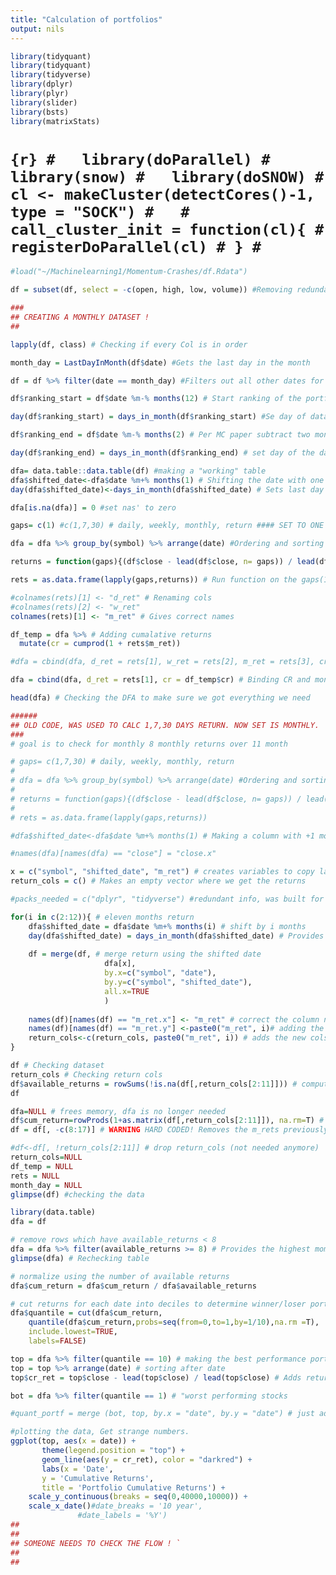 ```yaml
---
title: "Calculation of portfolios"
output: nils
---
```


```r
library(tidyquant)
library(tidyquant)
library(tidyverse)
library(dplyr)
library(plyr)
library(slider)
library(bsts)
library(matrixStats)
```

# ```{r}
#   library(doParallel)
#   library(snow)
#   library(doSNOW)
# cl <- makeCluster(detectCores()-1, type = "SOCK")
#  
# call_cluster_init = function(cl){
#  registerDoParallel(cl)
# }
# ```

```r
#load("~/Machinelearning1/Momentum-Crashes/df.Rdata")

df = subset(df, select = -c(open, high, low, volume)) #Removing redundant information

###
## CREATING A MONTHLY DATASET ! 
##

lapply(df, class) # Checking if every Col is in order

month_day = LastDayInMonth(df$date) #Gets the last day in the month 

df = df %>% filter(date == month_day) #Filters out all other dates for the month except last one

df$ranking_start = df$date %m-% months(12) # Start ranking of the portf, -12 months (as per MC paper)

day(df$ranking_start) = days_in_month(df$ranking_start) #Se day of data to last day of month

df$ranking_end = df$date %m-% months(2) # Per MC paper subtract two months

day(df$ranking_end) = days_in_month(df$ranking_end) # set day of the date = last day of the month

dfa= data.table::data.table(df) #making a "working" table
dfa$shifted_date<-dfa$date %m+% months(1) # Shifting the date with one month      
day(dfa$shifted_date)<-days_in_month(dfa$shifted_date) # Sets last day of months to shifted month  

dfa[is.na(dfa)] = 0 #set nas' to zero
```


```r
gaps= c(1) #c(1,7,30) # daily, weekly, monthly, return #### SET TO ONE AS THIS IS MONTHLY DATASET

dfa = dfa %>% group_by(symbol) %>% arrange(date) #Ordering and sorting the data 

returns = function(gaps){(df$close - lead(df$close, n= gaps)) / lead(df$close,n = gaps)} # Return function, gives return per month pr stock (roling returns)

rets = as.data.frame(lapply(gaps,returns)) # Run function on the gaps(1) to get returns

#colnames(rets)[1] <- "d_ret" # Renaming cols 
#colnames(rets)[2] <- "w_ret"
colnames(rets)[1] <- "m_ret" # Gives correct names 

df_temp = dfa %>% # Adding cumalative returns 
  mutate(cr = cumprod(1 + rets$m_ret)) 

#dfa = cbind(dfa, d_ret = rets[1], w_ret = rets[2], m_ret = rets[3], cr = df_temp$cr) # binding all calculated data to dfa

dfa = cbind(dfa, d_ret = rets[1], cr = df_temp$cr) # Binding CR and monthly return to main dataset 

head(dfa) # Checking the DFA to make sure we got everything we need
```

```r
######
## OLD CODE, WAS USED TO CALC 1,7,30 DAYS RETURN. NOW SET IS MONTHLY.
###
# goal is to check for monthly 8 monthly returns over 11 month 

# gaps= c(1,7,30) # daily, weekly, monthly, return
# 
# dfa = dfa %>% group_by(symbol) %>% arrange(date) #Ordering and sorting the data 
# 
# returns = function(gaps){(df$close - lead(df$close, n= gaps)) / lead(df$close,n = gaps)} # Return function
# 
# rets = as.data.frame(lapply(gaps,returns))

#dfa$shifted_date<-dfa$date %m+% months(1) # Making a column with +1 month shift as of the time lag needed for formations date
```


```r
#names(dfa)[names(dfa) == "close"] = "close.x"

x = c("symbol", "shifted_date", "m_ret") # creates variables to copy later  
return_cols = c() # Makes an empty vector where we get the returns 

#packs_needed = c("dplyr", "tidyverse") #redundant info, was built for foreach loop

for(i in c(2:12)){ # eleven months return 
    dfa$shifted_date = dfa$date %m+% months(i) # shift by i months
    day(dfa$shifted_date) = days_in_month(dfa$shifted_date) # Provides shift date with end of month
    
    df = merge(df, # merge return using the shifted date
                     dfa[x],
                     by.x=c("symbol", "date"),
                     by.y=c("symbol", "shifted_date"),
                     all.x=TRUE
                     )
    
    names(df)[names(df) == "m_ret.x"] <- "m_ret" # correct the column names
    names(df)[names(df) == "m_ret.y"] <-paste0("m_ret", i)# adding the roling returns for months  
    return_cols<-c(return_cols, paste0("m_ret", i)) # adds the new cols in a list to remove from set later
}

df # Checking dataset
return_cols # Checking return cols 
df$available_returns = rowSums(!is.na(df[,return_cols[2:11]])) # compute noumber of available returns
df

dfa=NULL # frees memory, dfa is no longer needed  
df$cum_return=rowProds(1+as.matrix(df[,return_cols[2:11]]), na.rm=T) # compute cumulative product
df = df[, -c(8:17)] # WARNING HARD CODED! Removes the m_rets previously calculated  

#df<-df[, !return_cols[2:11]] # drop return_cols (not needed anymore)
return_cols=NULL
df_temp = NULL
rets = NULL
month_day = NULL
glimpse(df) #checking the data
```


```r
library(data.table)
dfa = df

# remove rows which have available_returns < 8
dfa = dfa %>% filter(available_returns >= 8) # Provides the highest momentum stocks 
glimpse(dfa) # Rechecking table 

# normalize using the number of available returns
dfa$cum_return = dfa$cum_return / dfa$available_returns

# cut returns for each date into deciles to determine winner/loser portfolios
dfa$quantile = cut(dfa$cum_return,
    quantile(dfa$cum_return,probs=seq(from=0,to=1,by=1/10),na.rm =T),
    include.lowest=TRUE, 
    labels=FALSE)

top = dfa %>% filter(quantile == 10) # making the best performance portf 
top = top %>% arrange(date) # sorting after date  
top$cr_ret = top$close - lead(top$close) / lead(top$close) # Adds returns IDK if this will work here !!!!

bot = dfa %>% filter(quantile == 1) # "worst performing stocks 

#quant_portf = merge (bot, top, by.x = "date", by.y = "date") # just added them together (this is not used for anything yet)

#plotting the data, Get strange numbers. 
ggplot(top, aes(x = date)) +
       theme(legend.position = "top") +
       geom_line(aes(y = cr_ret), color = "darkred") + 
       labs(x = 'Date',
       y = 'Cumulative Returns',
       title = 'Portfolio Cumulative Returns') +
    scale_y_continuous(breaks = seq(0,40000,10000)) +
    scale_x_date()#date_breaks = '10 year',
               #date_labels = '%Y')
##
##
## SOMEONE NEEDS TO CHECK THE FLOW ! `
##
##
```



